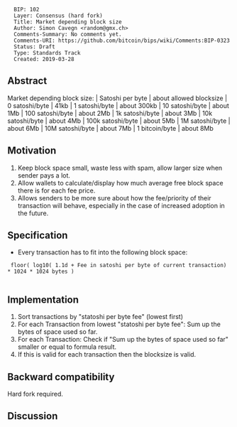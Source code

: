 <pre>
  BIP: 102
  Layer: Consensus (hard fork)
  Title: Market depending block size
  Author: Simon Cavegn <random@gmx.ch>
  Comments-Summary: No comments yet.
  Comments-URI: https://github.com/bitcoin/bips/wiki/Comments:BIP-0323
  Status: Draft
  Type: Standards Track
  Created: 2019-03-28
</pre>

==Abstract==

Market depending block size:
| Satoshi per byte
| about allowed blocksize
| 0 satoshi/byte | 41kb
| 1 satoshi/byte | about 300kb
| 10 satoshi/byte | about 1Mb
| 100 satoshi/byte | about 2Mb
| 1k satoshi/byte | about 3Mb
| 10k satoshi/byte | about 4Mb
| 100k satoshi/byte | about 5Mb
| 1M satoshi/byte | about 6Mb
| 10M satoshi/byte | about 7Mb
| 1 bitcoin/byte | about 8Mb

==Motivation==

# Keep block space small, waste less with spam, allow larger size when sender pays a lot.
# Allow wallets to calculate/display how much average free block space there is for each fee price.
# Allows senders to be more sure about how the fee/priority of their transaction will behave, especially in the case of increased adoption in the future.

==Specification==

* Every transaction has to fit into the following block space:
  floor( log10( 1.1d + Fee in satoshi per byte of current transaction) * 1024 * 1024 bytes )
  

==Implementation==

# Sort transactions by "statoshi per byte fee" (lowest first)
# For each Transaction from lowest "statoshi per byte fee": Sum up the bytes of space used so far.
# For each Transaction: Check if "Sum up the bytes of space used so far" smaller or equal to formula result.
# If this is valid for each transaction then the blocksize is valid.

==Backward compatibility==

Hard fork required.

==Discussion==




